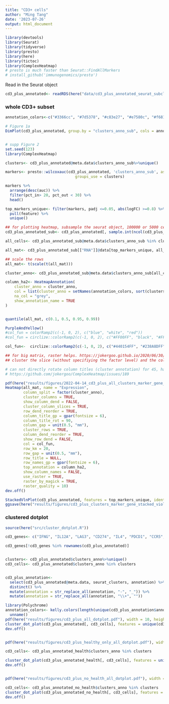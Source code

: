 ```yaml
---
title: "CD3+ cells"
author: "Ming Tang"
date: '2023-07-26'
output: html_document
---
```


```r
library(devtools)
library(Seurat)
library(tidyverse)
library(presto)
library(here)
library(tictoc)
library(ComplexHeatmap)
# presto is much faster than Seurat::FindAllMarkers
# install_github('immunogenomics/presto')
```


Read in the Seurat object

```r
cd3_plus_annotated<- readRDS(here("data/cd3_plus_annotated_seurat_subcluster.rds"))
```

### whole CD3+ subset


```r

annotation_colors<-c("#3366cc", "#7d5378", "#c83e27", "#e7580c", "#f68104", "#cc9803", "#649710", "#1d8723", "#58455b", "#950395", "#5740ab", "#1882bf", "#427fae", "#a4598a", "#c55660", "#92842c", "#6ba103", "#8e6a17", "#855499", "#814256", "#465a84", "#4e5a96", "#7b4c97", "#7b4c97", "#29aa92", "#b4332b", "#a0aa1b", "#907d56")

# Figure 1a
DimPlot(cd3_plus_annotated, group.by = "clusters_anno_sub", cols = annotation_colors)


# supp Figure 2
set.seed(123)
library(ComplexHeatmap)

clusters<- cd3_plus_annotated@meta.data$clusters_anno_sub%>%unique()

markers<- presto::wilcoxauc(cd3_plus_annotated, 'clusters_anno_sub', assay = 'data',
                               groups_use = clusters)

markers %>% 
  arrange(desc(auc)) %>% 
  filter(pct_in> 20, pct_out < 30) %>%
  head()

top_markers_unique<- filter(markers, padj <=0.05, abs(logFC) >=0.8) %>% 
  pull(feature) %>%
  unique()

## for plotting heatmap, subsample the seurat object, 100000 or 5000 cells
cd3_plus_annotated_sub<- cd3_plus_annotated[, sample.int(ncol(cd3_plus_annotated), size = 10000)]

all_cells<- cd3_plus_annotated_sub@meta.data$clusters_anno_sub %in% clusters

all_mat<- cd3_plus_annotated_sub[["RNA"]]@data[top_markers_unique, all_cells ] %>% as.matrix()

## scale the rows
all_mat<- t(scale(t(all_mat)))

cluster_anno<- cd3_plus_annotated_sub@meta.data$clusters_anno_sub[all_cells]

column_ha2<- HeatmapAnnotation(
    cluster_anno = cluster_anno,
    col = list(cluster_anno = setNames(annotation_colors, sort(clusters))),
    na_col = "grey",
    show_annotation_name = TRUE
)


quantile(all_mat, c(0.1, 0.5, 0.95, 0.99))

PurpleAndYellow()
#col_fun = colorRamp2(c(-1, 0, 2), c("blue", "white", "red"))
#col_fun = circlize::colorRamp2(c(-1, 0, 2), c("#FF00FF", "black", "#FFFF00"))

col_fun<-  circlize::colorRamp2(c(-1, 0, 2), c("#440154FF", "#238A8DFF", "#FDE725FF"))

## for big matrix, raster helps. https://jokergoo.github.io/2020/06/30/rasterization-in-complexheatmap/
## cluster the slice (without specifiying the factor level) and the columns.

# can not directly rotate column titles (cluster annotation) for 45, has to use decorate() function, see
# https://github.com/jokergoo/ComplexHeatmap/issues/189

pdf(here("results/figures/2022-04-14_cd3_plus_all_clusters_marker_gene_heatmap_remake_new_color.pdf"), width = 16, height = 18)
Heatmap(all_mat, name = "Expression",  
        column_split = factor(cluster_anno),
        cluster_columns = TRUE,
        show_column_dend = FALSE,
        cluster_column_slices = TRUE,
        row_dend_reorder = TRUE,
        column_title_gp = gpar(fontsize = 6),
        column_title_rot = 90,
        column_gap = unit(0.5, "mm"),
        cluster_rows = TRUE,
        column_dend_reorder = TRUE,
        show_row_dend = FALSE,
        col = col_fun,
        row_km = 20,
        row_gap = unit(0.5, "mm"),
        row_title = NULL,
        row_names_gp = gpar(fontsize = 6),
        top_annotation = column_ha2,
        show_column_names = FALSE,
        use_raster = TRUE,
        raster_by_magick = TRUE,
        raster_quality = 10)
dev.off()

StackedVlnPlot(cd3_plus_annotated, features = top_markers_unique, idents = c(0:25, 27,28))
ggsave(here("results/figures/cd3_plus_clusters_marker_gene_stacked_violin.pdf"), width = 6, height = 10)
```

### clustered dotplot 


```r
source(here("src/cluster_dotplot.R"))

cd3_genes<- c("IFNG", "IL12A", "LAG3", "CD274", "IL4", "PDCD1", "CCR5", "IL32", "IL10", "HAVCR2", "IRF4", "GZMB", "TBX21", "PRF1", "TGFB1", "KLRG1", "TRGC1", "TRGC2", "TRDC", "B3GAT1", "KLRB1", "RORC", "BCL6", "TNF", "GATA3", "CD44", "CCR4", "IL2RA", "FOXP3", "CD28", "CTLA4", "CD27", "SELL", "CCR7", "CD4", "CD8A", "CD8B", "TRBV30", "TRAV8-2", "TRAV13-1", "TRBV21-1", "TRBV24-1", "TRDV2", "TRGV9", "TRBV11-3", "TRAV16", "TRAV12-1", "TRAV1-2", "ISG15", "IFIT2", "IFIT3", "IFI44L","PMAIP1", "OASL", "ZC3HAV1", "DUSP2", "MAP3K8", "SRGN", "CCL3", "NCR3", "CD247", "FCGR3A", "KLRF1", "FCER1G", "TYROBP", "HCST", "CST7", "NKG7", "CCL5", "GZMA", "CTSW", "GZMM", "HOPX", "CCL4", "KLRD1", "GNLY", "FGFBP2", "GZMH", "NFKBIA", "JUNB", "TNFAIP3", "FOS", "DUSP1", "DDIT4", "FTH1", "ZFP36L2", "LINC02446", "PELI1", "SOX4", "GZMK", "HLA-DMA", "HLA-DQB1", "HLA-DPA1", "HLA-DPB1", "HLA-DRA", "HLA-DRB1", "HLA-DQA1", "CD74", "TXN", "COTL1", "CRIP1", "CD52", "S100A4", "B2M", "PCNA","PCLAF", "TYMS", "STMN1", "DUT", "DEK", "TUBA1B", "TUBB", "HMGN1", "H2AFY", "ANP32B", "NASP", "VIM", "TRDV1", "TRDV3")

cd3_genes[!cd3_genes %in% rownames(cd3_plus_annotated)]


clusters<- cd3_plus_annotated$clusters_anno%>%unique()
cd3_cells<- cd3_plus_annotated$clusters_anno %in% clusters


cd3_plus_annotation<- 
  select(cd3_plus_annotated@meta.data, seurat_clusters, annotation) %>%
  distinct() %>%
  mutate(annotation = str_replace_all(annotation, "-", "_")) %>%
  mutate(annotation = str_replace_all(annotation, "\\+", "")) 

library(Polychrome)
annotation_colors<- kelly.colors(length(unique(cd3_plus_annotation$annotation))) %>%
  unname()
pdf(here("results/figures/cd3_plus_all_dotplot.pdf"), width = 10, height = 24)
cluster_dot_plot(cd3_plus_annotated[, cd3_cells], features = unique(cd3_genes), annotation = cd3_plus_annotation, annotation_colors = annotation_colors, color_scale_limits = c(-1.5, 2.5))
dev.off()


pdf(here("results/figures/cd3_plus_healthy_only_all_dotplot.pdf"), width = 10, height = 24)

cd3_cells<- cd3_plus_annotated_health$clusters_anno %in% clusters

cluster_dot_plot(cd3_plus_annotated_health[, cd3_cells], features = unique(cd3_genes), annotation = cd3_plus_annotation, annotation_colors = annotation_colors, color_scale_limits = c(-1.5, 2.5))
dev.off()


pdf(here("results/figures/cd3_plus_no_health_all_dotplot.pdf"), width = 10, height = 24)

cd3_cells<- cd3_plus_annotated_no_health$clusters_anno %in% clusters
cluster_dot_plot(cd3_plus_annotated_no_health[, cd3_cells], features = unique(cd3_genes), annotation = cd3_plus_annotation, annotation_colors = annotation_colors, color_scale_limits = c(-1.5, 2.5))
dev.off()


```

